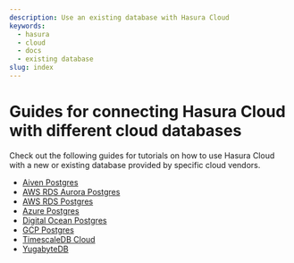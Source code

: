 ```yaml
---
description: Use an existing database with Hasura Cloud
keywords:
  - hasura
  - cloud
  - docs
  - existing database
slug: index
---
```


# Guides for connecting Hasura Cloud with different cloud databases

Check out the following guides for tutorials on how to use Hasura Cloud
with a new or existing database provided by specific cloud vendors.

- [Aiven Postgres](/graphql/cloud/getting-started/cloud-databases/aiven.mdx)
- [AWS RDS Aurora Postgres](/graphql/cloud/getting-started/cloud-databases/aws-aurora.mdx)
- [AWS RDS Postgres](/graphql/cloud/getting-started/cloud-databases/aws-postgres.mdx)
- [Azure Postgres](/graphql/cloud/getting-started/cloud-databases/azure.mdx)
- [Digital Ocean Postgres](/graphql/cloud/getting-started/cloud-databases/digital-ocean.mdx)
- [GCP Postgres](/graphql/cloud/getting-started/cloud-databases/gcp.mdx)
- [TimescaleDB Cloud](/graphql/cloud/getting-started/cloud-databases/timescale-cloud.mdx)
- [YugabyteDB](/graphql/cloud/getting-started/cloud-databases/yugabyte.mdx)
